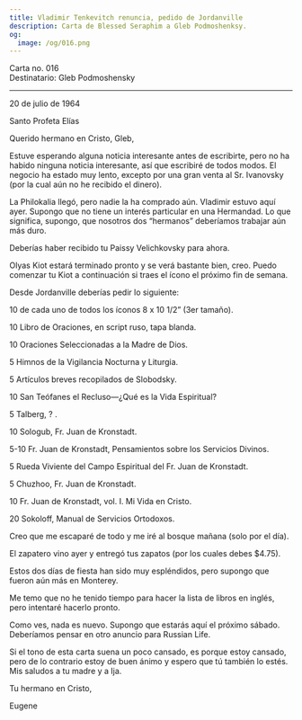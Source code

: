```yaml
---
title: Vladimir Tenkevitch renuncia, pedido de Jordanville
description: Carta de Blessed Seraphim a Gleb Podmoshenksy.
og:
  image: /og/016.png
---
```


<div style={{textAlign:'right', fontFamily:'monospace'}}>Carta no. 016</div>
<div style={{textAlign:'left', fontFamily:'monospace'}}>Destinatario: Gleb Podmoshensky</div>

---

20 de julio de 1964

Santo Profeta Elías

Querido hermano en Cristo, Gleb,

Estuve esperando alguna noticia interesante antes de escribirte, pero no ha habido ninguna noticia interesante, así que escribiré de todos modos. El negocio ha estado muy lento, excepto por una gran venta al Sr. Ivanovsky (por la cual aún no he recibido el dinero).

La Philokalia llegó, pero nadie la ha comprado aún. Vladimir estuvo aquí ayer. Supongo que no tiene un interés particular en una Hermandad. Lo que significa, supongo, que nosotros dos “hermanos” deberíamos trabajar aún más duro.

Deberías haber recibido tu Paissy Velichkovsky para ahora.

Olyas Kiot estará terminado pronto y se verá bastante bien, creo. Puedo comenzar tu Kiot a continuación si traes el ícono el próximo fin de semana.

Desde Jordanville deberías pedir lo siguiente:

10 de cada uno de todos los íconos 8 x 10 1/2” (3er tamaño).

10 Libro de Oraciones, en script ruso, tapa blanda.

10 Oraciones Seleccionadas a la Madre de Dios.

5 Himnos de la Vigilancia Nocturna y Liturgia.

5 Artículos breves recopilados de Slobodsky.

10 San Teófanes el Recluso—¿Qué es la Vida Espiritual?

5 Talberg, ? .

10 Sologub, Fr. Juan de Kronstadt.

5-10 Fr. Juan de Kronstadt, Pensamientos sobre los Servicios Divinos.

5 Rueda Viviente del Campo Espiritual del Fr. Juan de Kronstadt.

5 Chuzhoo, Fr. Juan de Kronstadt.

10 Fr. Juan de Kronstadt, vol. I. Mi Vida en Cristo.

20 Sokoloff, Manual de Servicios Ortodoxos.

Creo que me escaparé de todo y me iré al bosque mañana (solo por el día).

El zapatero vino ayer y entregó tus zapatos (por los cuales debes $4.75).

Estos dos días de fiesta han sido muy espléndidos, pero supongo que fueron aún más en Monterey.

Me temo que no he tenido tiempo para hacer la lista de libros en inglés, pero intentaré hacerlo pronto.

Como ves, nada es nuevo. Supongo que estarás aquí el próximo sábado. Deberíamos pensar en otro anuncio para Russian Life.

Si el tono de esta carta suena un poco cansado, es porque estoy cansado, pero de lo contrario estoy de buen ánimo y espero que tú también lo estés. Mis saludos a tu madre y a Ija.

Tu hermano en Cristo,

Eugene